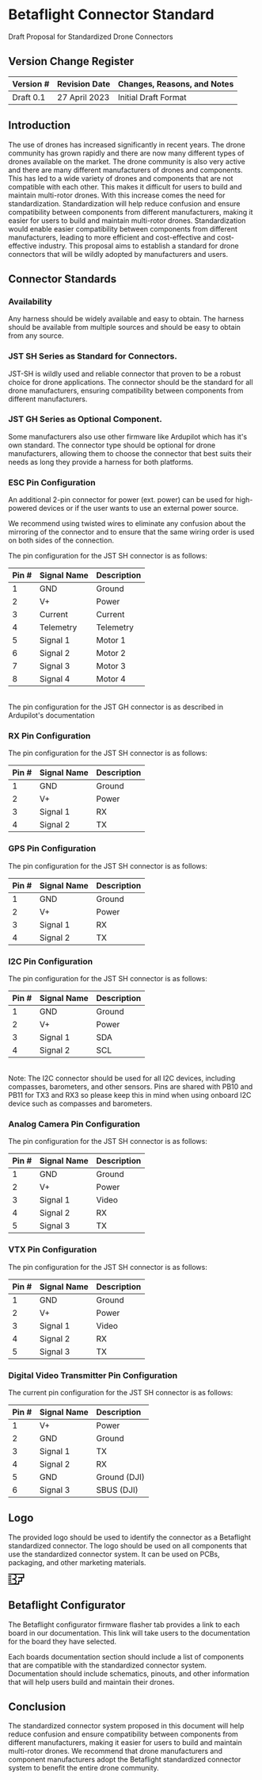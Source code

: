 # Betaflight Connector Standard

Draft Proposal for Standardized Drone Connectors


## Version Change Register

| Version # | Revision Date    | Changes, Reasons, and Notes       |
| :-------- | :--------------- | :-------------------------------- |
| Draft 0.1 | 27 April 2023    | Initial Draft Format              |


## Introduction

The use of drones has increased significantly in recent years. The drone community has grown rapidly and there are now many different types of drones available on the market.
The drone community is also very active and there are many different manufacturers of drones and components. This has led to a wide variety of drones and components that are not compatible with each other.
This makes it difficult for users to build and maintain multi-rotor drones. With this increase comes the need for standardization.
Standardization will help reduce confusion and ensure compatibility between components from different manufacturers, making it easier for users to build and maintain multi-rotor drones.
Standardization would enable easier compatibility between components from different manufacturers, leading to more efficient and cost-effective and cost-effective industry.
This proposal aims to establish a standard for drone connectors that will be wildly adopted by manufacturers and users.


## Connector Standards

### Availability

Any harness should be widely available and easy to obtain.
The harness should be available from multiple sources and should be easy to obtain from any source.


### JST SH Series as Standard for Connectors.

JST-SH is wildly used and reliable connector that proven to be a robust choice for drone applications.
The connector should be the standard for all drone manufacturers, ensuring compatibility between components from different manufacturers.


### JST GH Series as Optional Component.

Some manufacturers also use other firmware like Ardupilot which has it's own standard.
The connector type should be optional for drone manufacturers, allowing them to choose the connector that best suits their needs as long they provide a harness for both platforms.


### ESC Pin Configuration

An additional 2-pin connector for power (ext. power) can be used for high-powered devices or if the user wants to use an external power source.

We recommend using twisted wires to eliminate any confusion about the mirroring of the connector and to ensure that the same wiring order is used on both sides of the connection.

The pin configuration for the JST SH connector is as follows:

| Pin # | Signal Name | Description |
| :---- | :---------- | :---------- |
| 1     | GND         | Ground      |
| 2     | V+          | Power       |
| 3     | Current     | Current     |
| 4     | Telemetry   | Telemetry   |
| 5     | Signal 1    | Motor 1     |
| 6     | Signal 2    | Motor 2     |
| 7     | Signal 3    | Motor 3     |
| 8     | Signal 4    | Motor 4     |

<br />
The pin configuration for the JST GH connector is as described in Ardupilot's documentation


### RX Pin Configuration

The pin configuration for the JST SH connector is as follows:

| Pin # | Signal Name | Description |
| :---- | :---------- | :---------- |
| 1     | GND         | Ground      |
| 2     | V+          | Power       |
| 3     | Signal 1    | RX          |
| 4     | Signal 2    | TX          |


### GPS Pin Configuration

The pin configuration for the JST SH connector is as follows:

| Pin # | Signal Name | Description |
| :---- | :---------- | :---------- |
| 1     | GND         | Ground      |
| 2     | V+          | Power       |
| 3     | Signal 1    | RX          |
| 4     | Signal 2    | TX          |


### I2C Pin Configuration

The pin configuration for the JST SH connector is as follows:

| Pin # | Signal Name | Description |
| :---- | :---------- | :---------- |
| 1     | GND         | Ground      |
| 2     | V+          | Power       |
| 3     | Signal 1    | SDA         |
| 4     | Signal 2    | SCL         |

<br />
Note: The I2C connector should be used for all I2C devices, including compasses, barometers, and other sensors.
Pins are shared with PB10 and PB11 for TX3 and RX3 so please keep this in mind when using onboard I2C device such as compasses and barometers.

### Analog Camera Pin Configuration

The pin configuration for the JST SH connector is as follows:

| Pin # | Signal Name | Description |
| :---- | :---------- | :---------- |
| 1     | GND         | Ground      |
| 2     | V+          | Power       |
| 3     | Signal 1    | Video       |
| 4     | Signal 2    | RX          |
| 5     | Signal 3    | TX          |


### VTX Pin Configuration

The pin configuration for the JST SH connector is as follows:

| Pin # | Signal Name | Description |
| :---- | :---------- | :---------- |
| 1     | GND         | Ground      |
| 2     | V+          | Power       |
| 3     | Signal 1    | Video       |
| 4     | Signal 2    | RX          |
| 5     | Signal 3    | TX          |


### Digital Video Transmitter Pin Configuration

The current pin configuration for the JST SH connector is as follows:

| Pin # | Signal Name | Description |
| :---- | :---------- | :---------- |
| 1     | V+          | Power       |
| 2     | GND         | Ground      |
| 3     | Signal 1    | TX          |
| 4     | Signal 2    | RX          |
| 5     | GND         | Ground (DJI)|
| 6     | Signal 3    | SBUS (DJI)  |


## Logo

The provided logo should be used to identify the connector as a Betaflight standardized connector.
The logo should be used on all components that use the standardized connector system.
It can be used on PCBs, packaging, and other marketing materials.


<svg width="32" height="22" viewBox="0 0 32 22" fill="none" xmlns="http://www.w3.org/2000/svg">
<path d="M9.00002 1C18 1 18 11 9.00003 11C18 11 18 21 9.00001 21" stroke="black" stroke-width="2"/>
<line x1="8.06026e-09" y1="1" x2="9" y2="1" stroke="black" stroke-width="2"/>
<line x1="8.06026e-09" y1="13" x2="6" y2="13" stroke="black" stroke-width="2"/>
<line x1="8.06026e-09" y1="5" x2="6" y2="5" stroke="black" stroke-width="2"/>
<line x1="8.06026e-09" y1="17" x2="6" y2="17" stroke="black" stroke-width="2"/>
<line x1="8.06026e-09" y1="9" x2="6" y2="9" stroke="black" stroke-width="2"/>
<line x1="31" x2="31" y2="9" stroke="black" stroke-width="2"/>
<line x1="27" y1="7" x2="27" y2="16" stroke="black" stroke-width="2"/>
<line x1="8.06026e-09" y1="21" x2="9" y2="21" stroke="black" stroke-width="2"/>
<line x1="8" y1="11" x2="9" y2="11" stroke="black" stroke-width="2"/>
<line x1="31" y1="1" x2="9" y2="1" stroke="black" stroke-width="2"/>
<line x1="31" y1="8" x2="20" y2="8" stroke="black" stroke-width="2"/>
<line x1="27" y1="15" x2="20" y2="15" stroke="black" stroke-width="2"/>
<line x1="21" y1="14" x2="21" y2="22" stroke="black" stroke-width="2"/>
<line x1="21" y1="21" x2="9" y2="21" stroke="black" stroke-width="2"/>
</svg>


## Betaflight Configurator

The Betaflight configurator firmware flasher tab provides a link to each board in our documentation.
This link will take users to the documentation for the board they have selected.

Each boards documentation section should include a list of components that are compatible with the standardized connector system.
Documentation should include schematics, pinouts, and other information that will help users build and maintain their drones.


## Conclusion

The standardized connector system proposed in this document will help reduce confusion and ensure compatibility between components from different manufacturers, making it easier for users to build and maintain multi-rotor drones.
We recommend that drone manufacturers and component manufacturers adopt the Betaflight standardized connector system to benefit the entire drone community.
